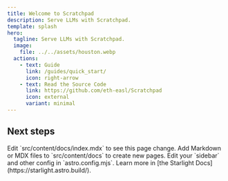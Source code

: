 ```yaml
---
title: Welcome to Scratchpad
description: Serve LLMs with Scratchpad.
template: splash
hero:
  tagline: Serve LLMs with Scratchpad.
  image:
    file: ../../assets/houston.webp
  actions:
    - text: Guide
      link: /guides/quick_start/
      icon: right-arrow
    - text: Read the Source Code
      link: https://github.com/eth-easl/Scratchpad
      icon: external
      variant: minimal
---
```



## Next steps

<CardGrid stagger>
	<Card title="Update content" icon="pencil">
		Edit `src/content/docs/index.mdx` to see this page change.
	</Card>
	<Card title="Add new content" icon="add-document">
		Add Markdown or MDX files to `src/content/docs` to create new pages.
	</Card>
	<Card title="Configure your site" icon="setting">
		Edit your `sidebar` and other config in `astro.config.mjs`.
	</Card>
	<Card title="Read the docs" icon="open-book">
		Learn more in [the Starlight Docs](https://starlight.astro.build/).
	</Card>
</CardGrid>

